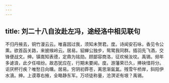 ```yaml
---
---
---
```

title: 刘二十八自汝赴左冯，途经洛中相见联句
---



不归丹掖去，铜竹漫云云。唯喜因过我，须知未贺君。度。诗闻安石咏，香见令公熏。欲首函关路，来披缑岭云。居易。貂蝉公独步，鸳鹭我同群。插羽先飞酒，交锋便战文。绅。镇嵩知表德，定鼎为铭勋。顾鄙容商洛，征欢候汝坟。禹锡。频年多谑浪，此夕任喧纷。故态犹应在，行期未要闻。度。游藩荣已久，捧袂惜将分。讵厌杯行疾？唯愁日向曛。居易。穷阴初莽苍，离思渐氤氲。残雪午桥岸，斜阳伊水濆。绅。上谟尊右掖，全略静东军。万顷徒称量，沧溟讵有垠？禹锡。